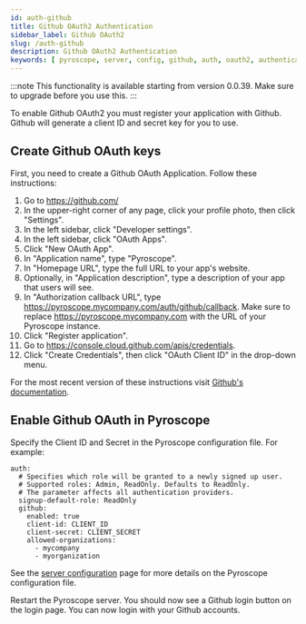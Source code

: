 ```yaml
---
id: auth-github
title: Github OAuth2 Authentication
sidebar_label: Github OAuth2
slug: /auth-github
description: Github OAuth2 Authentication
keywords: [ pyroscope, server, config, github, auth, oauth2, authentication ]
---
```


:::note
This functionality is available starting from version 0.0.39. Make sure to upgrade before you use this.
:::

To enable Github OAuth2 you must register your application with Github. Github will generate a client ID and secret key for you to use.

## Create Github OAuth keys

First, you need to create a Github OAuth Application. Follow these instructions:


1. Go to https://github.com/
1. In the upper-right corner of any page, click your profile photo, then click "Settings".
1. In the left sidebar, click "Developer settings".
1. In the left sidebar, click "OAuth Apps".
1. Click "New OAuth App".
1. In "Application name", type "Pyroscope".
1. In "Homepage URL", type the full URL to your app's website.
1. Optionally, in "Application description", type a description of your app that users will see.
1. In "Authorization callback URL", type https://pyroscope.mycompany.com/auth/github/callback. Make sure to replace https://pyroscope.mycompany.com with the URL of your Pyroscope instance.
1. Click "Register application".
1. Go to https://console.cloud.github.com/apis/credentials.
1. Click "Create Credentials", then click "OAuth Client ID" in the drop-down menu.

For the most recent version of these instructions visit [Github's documentation](https://docs.github.com/en/developers/apps/building-oauth-apps/creating-an-oauth-app).


## Enable Github OAuth in Pyroscope

Specify the Client ID and Secret in the Pyroscope configuration file. For example:

```
auth:
  # Specifies which role will be granted to a newly signed up user.
  # Supported roles: Admin, ReadOnly. Defaults to ReadOnly.
  # The parameter affects all authentication providers.
  signup-default-role: ReadOnly
  github:
    enabled: true
    client-id: CLIENT_ID
    client-secret: CLIENT_SECRET
    allowed-organizations:
      - mycompany
      - myorganization
```

See the [server configuration](configuration.mdx) page for more details on the Pyroscope configuration file.

Restart the Pyroscope server. You should now see a Github login button on the login page. You can now login with your Github accounts.
